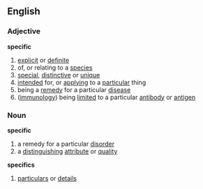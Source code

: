 ==English==
===Adjective===
'''specific'''
# [[explicit]] or [[definite]]
# of, or relating to a [[species]]
# [[special]], [[distinctive]] or [[unique]]
# [[intend]]ed for, or [[apply]]ing to a [[particular]] thing
# being a [[remedy]] for a particular [[disease]]
# ([[immunology]]) being [[limit]]ed to a particular [[antibody]] or [[antigen]]
===Noun===
'''specific'''
# a remedy for a particular [[disorder]]
# a [[distinguish]]ing [[attribute]] or [[quality]]
'''specifics'''
# [[particulars]] or [[details]]